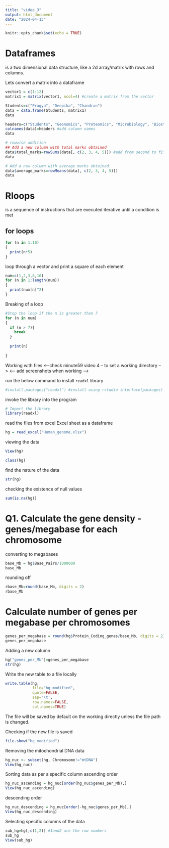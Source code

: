```yaml
---
title: "video_3"
output: html_document
date: "2024-04-13"
---
```


```r
knitr::opts_chunk$set(echo = TRUE)
```

# Dataframes
is a two dimensional data structure, like a 2d array/matrix with rows and columns. 

Lets convert a matrix into a dataframe 

```r
vector1 = c(1:12)
matrix1 = matrix(vector1, ncol=4) #create a matrix from the vector 

Students=c("Pragya", "Deepika", "Chandran")
data = data.frame(Students, matrix1) 
data

headers=c("Students", "Geonomics", "Proteomics", "Microbiology", "Biostatistics")
colnames(data)=headers #add column names 
data

# rowwise addition 
## Add a new column with total marks obtained 
data$total_marks=rowSums(data[, c(2, 3, 4, 5)]) #add from second to fifth column 
data

# Add a new column with average marks obtained 
data$average_marks=rowMeans(data[, c(2, 3, 4, 5)])
data
```

# Rloops
is a sequence of instructions that are executed iterative until a condition is met 

## for loops 
```r
for (n in 1:10)
{
  print(n*5)
}
```

loop through a vector and print a square of each element

```r
num=c(1,2,3,8,10)
for (n in 1:length(num))
{
  print(num[n]^2)
}
```

Breaking of a loop 
```r
#Stop the loop if the n is greater than 7
for (n in num)
{
  if (n > 7){
    break
  }
  
  print(n)
  
}
```

Working with files 
<--check minute59 video 4 -- to set a working directory -->
<-- add screenshots when working -->

run the below command to install `readxl` library
```r
#install.packages("readxl") #install using rstudio interface(packages)
```

invoke the library into the program 
```r
# Import the library
library(readxl)
```

read the files from excel Excel sheet as a dataframe 
```r
hg = read_excel("Human_genome.xlsx")
```

viewing the data 
```r
View(hg)
```

```r
class(hg)
```

find the nature of the data 
```r
str(hg)
```

checking the existence of null values
```r
sum(is.na(hg))
```

# Q1. Calculate the gene density - genes/megabase for each chromosome

converting to megabases 
```r
base_Mb = hg$Base_Pairs/1000000
base_Mb
```

rounding off 
```r
rbase_Mb=round(base_Mb, digits = 2)
rbase_Mb
```


# Calculate number of genes per megabase per chromosomes 
```r
genes_per_megabase = round(hg$Protein_Coding_genes/base_Mb, digits = 2)
genes_per_megabase
```

Adding a new column 
```r
hg["genes_per_Mb"]=genes_per_megabase
str(hg)
```

Write the new table to a file locally
```r
write.table(hg, 
            file="hg_modified", 
            quote=FALSE, 
            sep='\t', 
            row.names=FALSE, 
            col.names=TRUE)
```
The file will be saved by default on the working directly unless the file path is changed. 

Checking if the new file is saved 
```r
file.show("hg_modified")
```

Removing the mitochondrial DNA data 
```r
hg_nuc <- subset(hg, Chromosome!="mtDNA")
View(hg_nuc)
```

Sorting data as per a specific column 
ascending order 
```r
hg_nuc_ascending = hg_nuc[order(hg_nuc$genes_per_Mb),]
View(hg_nuc_ascending)
```

descending order
```r
hg_nuc_descending = hg_nuc[order(-hg_nuc$genes_per_Mb),]
View(hg_nuc_descending)
```

Selecting specific columns of the data
```r
sub_hg=hg[,c(1,2)] #1and2 are the row numbers 
sub_hg
View(sub_hg)
```












